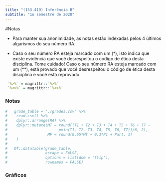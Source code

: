 ```yaml
---
title: "(153.419) Inferência B"
subtitle: "1o semestre de 2020"
---
```


#Notas

- Para manter sua anonimidade,
as notas estão indexadas pelos 
4 últimos algarismos do seu número RA.

- Caso o seu número RA esteja marcado com um (*),
isto indica que existe evidência que você desrespeitou o
código de ética desta disciplina. Tome cuidado!
Caso o seu número RA esteja marcado com um (**),
está provado que você desrespeitou o 
código de ética desta disciplina e você está reprovado.

```r
 `%>%` = magrittr::`%>%`
 `%<>%` = magrittr::`%<>%`
```

### Notas

```r
#   grade_table = "./grades.csv" %>%
#    read.csv() %>%
#    dplyr::arrange(RA) %>%
#    dplyr::mutate(MT = round((T1 + T2 + T3 + T4 + T5 + T6 + T7 -
#                       pmin(T1, T2, T3, T4, T5, T6, T7))/6, 2),
#                  MF = round(0.65*MT + 0.3*P1 + Part, 1)
#    )
# 
#   DT::datatable(grade_table,
#                 escape = FALSE,
#                 options = list(dom = 'ftip'),
#                 rownames = FALSE)
```

### Gráficos

<!-- ```{r echo = FALSE} -->
<!-- grade_table %>%  -->
<!--   dplyr::select(-Part) %>%  -->
<!--   tidyr::gather(avaliacao, nota, -RA) %>% -->
<!--   dplyr::filter(nota != 0) %>%  -->
<!--   dplyr::group_by(avaliacao) %>%  -->
<!--   dplyr::summarise(media = mean(nota), dp = sd(nota)) %>%  -->
<!--   ggplot2::ggplot(ggplot2::aes(x = avaliacao, y = media)) + -->
<!--   ggplot2::geom_point() + -->
<!--   ggplot2::geom_errorbar(ggplot2::aes(ymin = media - dp, -->
<!--                                       ymax = media + dp), -->
<!--                          width = .1) + -->
<!--   ggplot2::xlab("avaliação") + ggplot2::ylab("nota") -->
<!-- ``` -->

